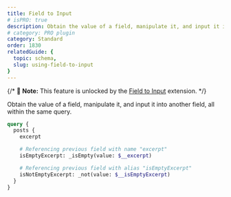 ```yaml
---
title: Field to Input
# isPRO: true
description: Obtain the value of a field, manipulate it, and input it into another field, all within the same query.
# category: PRO plugin
category: Standard
order: 1830
relatedGuide: {
  topic: schema,
  slug: using-field-to-input
}
---
```


{/* 📣 **Note:** This feature is unlocked by the [Field to Input](/extensions/field-to-input) extension. */}

Obtain the value of a field, manipulate it, and input it into another field, all within the same query.

```graphql
query {
  posts {
    excerpt

    # Referencing previous field with name "excerpt"
    isEmptyExcerpt: _isEmpty(value: $__excerpt)

    # Referencing previous field with alias "isEmptyExcerpt"
    isNotEmptyExcerpt: _not(value: $__isEmptyExcerpt)
  }
}
```
